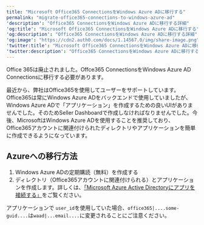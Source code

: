 ---
title: "Microsoft Office365 ConnectionsをWindows Azure ADに移行する"
permalink: "migrate-office365-connections-to-windows-azure-ad"
'description': "Office365 ConnectionsをWindows Azure ADに移行する詳細"
'og:title': "Microsoft Office365 ConnectionsをWindows Azure ADに移行する"
'og:description': "Office365 ConnectionsをWindows Azure ADに移行する詳細"
'og:image': "https://cdn2.auth0.com/docs/1.14567.0/img/share-image.png"
'twitter:title': "Microsoft Office365 ConnectionsをWindows Azure ADに移行する"
'twitter:description': "Office365 ConnectionsをWindows Azure ADに移行する詳細"
---

Office 365は廃止されました。Offce365 ConnectionsをWindows Azure AD Connectionsに移行する必要があります。

最近から、弊社はOffice365を使用してユーザーをサポートしています。Office365は常にWindows Azure ADをバックエンドで使用していましたが、Windows Azure ADで「アプリケーション」を作成するための良いUIがありませんでした。そのためSeller Dashboardで作成しなければなりませんでした。今後、MicrosoftはWindows Azure ADを使用することを推奨しており、Office365アカウントに関連付けられたディレクトリやアプリケーションを簡単に作成できるようになっています。

## Azureへの移行方法

1. Windows Azure ADの定期購読（無料）を作成する
2. ディレクトリ（Office365アカウントに関連付けられる）とアプリケーションを作成します。詳しくは、[「Microsoft Azure Active Directoryにアプリを接続する」](/ja-jp/waad-clientid)をご覧ください。

アプリケーションで `user_id`を使用していた場合、`office365|....some-guid....`は`waad|...email....`に変更されることにご注意ください。